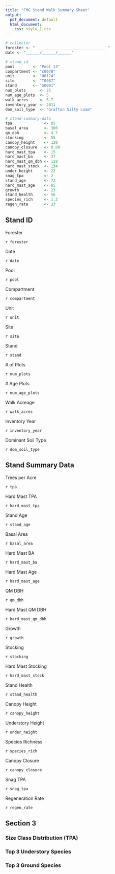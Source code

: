 ```yaml
---
title: "FMG Stand Walk Summary Sheet"
output:
  pdf_document: default
  html_document:
    css: style_1.css
---
```


```r
# collector
forester <- " ______________________________ "
date <- "______/______/______"

# stand_id
pool        <- "Pool 13"
compartment <- "c0078"
unit        <- "U0124"
site        <- "T0987"
stand       <- "S0001"
num_plots      <- 25
num_age_plots  <- 5
walk_acres     <- 5.7
inventory_year <- 2011
dom_soil_type  <- "Grafton Silty Loam"

# stand-summary-data
tpa              <- 85
basal_area       <- 300
qm_dbh           <- 4.7
stocking         <- 55
canopy_height    <- 120
canopy_closure   <- 0.80
hard_mast_tpa    <- 15
hard_mast_ba     <- 37
hard_mast_qm_dbh <- 118
hard_mast_stock  <- 134
under_height     <- 22
snag_tpa         <- 2
stand_age        <- 72
hard_mast_age    <- 85
growth           <- 23
stand_health     <- 56
species_rich     <- 1.2
regen_rate       <- 33
```

## Stand ID

::::: {#collector .grid-10w-1h }
::: {.var-name}
Forester
:::
::: {.var-value}
`r forester`
:::
::: {.var-name}
Date
:::
::: {.var-value}
`r date`
:::
:::::

::::: {#stand_id .grid-10w-2h}
::: {.var-name}
Pool
:::
::: {.var-value}
`r pool`
:::
::: {.var-name}
Compartment
:::
::: {.var-value}
`r compartment`
:::
::: {.var-name}
Unit
:::
::: {.var-value}
`r unit`
:::
::: {.var-name}
Site 
:::
::: {.var-value}
`r site`
:::
::: {.var-name}
Stand 
:::
::: {.var-value}
`r stand`
:::
::: {.var-name}
\# of Plots
:::
::: {.var-value}
`r num_plots`
:::
::: {.var-name}
\# Age Plots
:::
::: {.var-value}
`r num_age_plots`
:::
::: {.var-name}
Walk Acreage
:::
::: {.var-value}
`r walk_acres`
:::
::: {.var-name}
Inventory Year
:::
::: {.var-value}
`r inventory_year`
:::
::: {.var-name}
Dominant Soil Type
:::
::: {.var-value}
`r dom_soil_type`
:::
:::::

## Stand Summary Data

::::: {#stand-summary-data .grid-6w-6h}
::: {.var-name}
Trees per Acre
:::
::: {.var-value}
`r tpa`
:::
::: {.var-name}
Hard Mast TPA
:::
::: {.var-value}
`r hard_mast_tpa`
:::
::: {.var-name}
Stand Age
:::
::: {.var-value}
`r stand_age`
:::
::: {.var-name}
Basal Area
:::
::: {.var-value}
`r basal_area`
:::
::: {.var-name}
Hard Mast BA
:::
::: {.var-value}
`r hard_mast_ba`
:::
::: {.var-name}
Hard Mast Age
:::
::: {.var-value}
`r hard_mast_age`
:::
::: {.var-name}
QM DBH
:::
::: {.var-value}
`r qm_dbh`
:::
::: {.var-name}
Hard Mast QM DBH
:::
::: {.var-value}
`r hard_mast_qm_dbh`
:::
::: {.var-name}
Growth
:::
::: {.var-value}
`r growth`
:::
::: {.var-name}
Stocking
:::
::: {.var-value}
`r stocking`
:::
::: {.var-name}
Hard Mast Stocking
:::
::: {.var-value}
`r hard_mast_stock`
:::
::: {.var-name}
Stand Health
:::
::: {.var-value}
`r stand_health`
:::
::: {.var-name}
Canopy Height
:::
::: {.var-value}
`r canopy_height`
:::
::: {.var-name}
Understory Height
:::
::: {.var-value}
`r under_height`
:::
::: {.var-name}
Species Richness
:::
::: {.var-value}
`r species_rich`
:::
::: {.var-name}
Canopy Closure
::: 
::: {.var-value}
`r canopy_closure`
:::
::: {.var-name}
Snag TPA
:::
::: {.var-value}
`r snag_tpa`
:::
::: {.var-name}
Regeneration Rate
:::
::: {.var-value}
`r regen_rate`
:::
:::::

## Section 3

::::: {#section-3 .group-3}
::: {.box}
### Size Class Distribution (TPA)
:::
::: {.box}
### Top 3 Understory Species
:::
::: {.box}
### Top 3 Ground Species
:::
:::::
